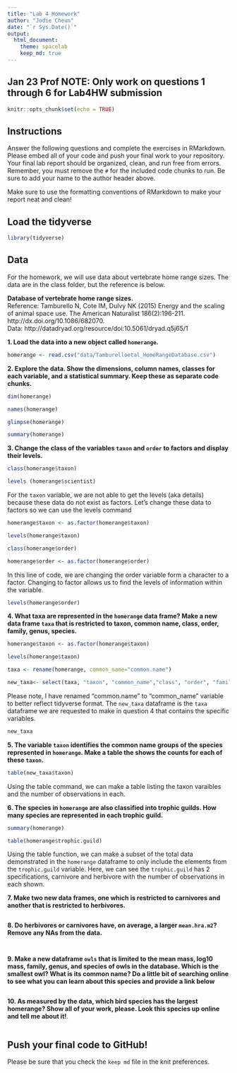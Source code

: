 ```yaml
---
title: "Lab 4 Homework"
author: "Jodie Cheun"
date: "`r Sys.Date()`"
output:
  html_document: 
    theme: spacelab
    keep_md: true
---
```

## Jan 23 Prof NOTE: Only work on questions 1 through 6 for Lab4HW submission 

```r
knitr::opts_chunk$set(echo = TRUE)
```

## Instructions
Answer the following questions and complete the exercises in RMarkdown. Please embed all of your code and push your final work to your repository. Your final lab report should be organized, clean, and run free from errors. Remember, you must remove the `#` for the included code chunks to run. Be sure to add your name to the author header above.  

Make sure to use the formatting conventions of RMarkdown to make your report neat and clean!  

## Load the tidyverse
```r
library(tidyverse)
```

## Data
For the homework, we will use data about vertebrate home range sizes. The data are in the class folder, but the reference is below.  

**Database of vertebrate home range sizes.**  
Reference: Tamburello N, Cote IM, Dulvy NK (2015) Energy and the scaling of animal space use. The American Naturalist 186(2):196-211. http://dx.doi.org/10.1086/682070.  
Data: http://datadryad.org/resource/doi:10.5061/dryad.q5j65/1  

**1. Load the data into a new object called `homerange`.**
```r
homerange <- read.csv("data/Tamburelloetal_HomeRangeDatabase.csv")
```

**2. Explore the data. Show the dimensions, column names, classes for each variable, and a statistical summary. Keep these as separate code chunks.**  
```r
dim(homerange)
```

```r
names(homerange)
```
```r
glimpse(homerange)
```
```r
summary(homerange)
```


**3. Change the class of the variables `taxon` and `order` to factors and display their levels.**  
```r
class(homerange$taxon)
```
```r
levels (homerange$scientist)
```
For the `taxon` variable, we are not able to get the levels (aka details) because these data do not exist as factors. Let's change these data to factors so we can use the levels command

```r
homerange$taxon <- as.factor(homerange$taxon)
```

```r
levels(homerange$taxon)
```


```r
class(homerange$order)
```

```r
homerange$order <- as.factor(homerange$order)
```
In this line of code, we are changing the order variable form a character to a factor. Changing to factor allows us to find the levels of information within the variable. 

```r
levels(homerange$order)
```

**4. What taxa are represented in the `homerange` data frame? Make a new data frame `taxa` that is restricted to taxon, common name, class, order, family, genus, species.**  
```r
homerange$taxon <- as.factor(homerange$taxon)
```

```r
levels(homerange$taxon)
```


```r
taxa <- rename(homerange, common_name="common.name")
```

```r
new_taxa<- select(taxa, "taxon", "common_name","class", "order", "family", "genus", "species")
```
Please note, I have renamed "common.name" to "common_name" variable to better reflect tidyverse format. The `new_taxa` dataframe is the `taxa` dataframe we are requested to make in question 4 that contains the specific variables. 

```r
new_taxa
```


**5. The variable `taxon` identifies the common name groups of the species represented in `homerange`. Make a table the shows the counts for each of these `taxon`.**  
```r
table(new_taxa$taxon)
```
Using the table command, we can make a table listing the taxon varaibles and the number of observations in each. 

**6. The species in `homerange` are also classified into trophic guilds. How many species are represented in each trophic guild.**  
```r
summary(homerange)
```
```r
table(homerange$trophic.guild)
```
Using the table function, we can make a subset of the total data demonstrated in the `homerange` dataframe to only include the elements from the `trophic.guild` variable. Here, we can see the `trophic.guild` has 2 specifications, carnivore and herbivore with the number of observations in each shown. 

**7. Make two new data frames, one which is restricted to carnivores and another that is restricted to herbivores.**  
```r

```

**8. Do herbivores or carnivores have, on average, a larger `mean.hra.m2`? Remove any NAs from the data.**  
```r

```

```r

```

**9. Make a new dataframe `owls` that is limited to the mean mass, log10 mass, family, genus, and species of owls in the database. Which is the smallest owl? What is its common name? Do a little bit of searching online to see what you can learn about this species and provide a link below** 
```r

```

**10. As measured by the data, which bird species has the largest homerange? Show all of your work, please. Look this species up online and tell me about it!**.  
```r

```

## Push your final code to GitHub!
Please be sure that you check the `keep md` file in the knit preferences.   